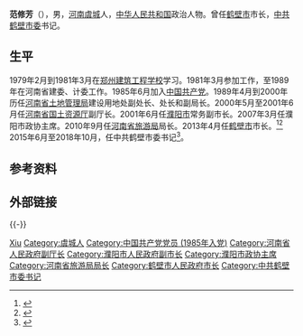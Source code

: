 '''范修芳'''（{{bd|1959年|7月||catIdx=F范}}），男，[[河南|河南]][[虞城|虞城]]人，[[中华人民共和国|中华人民共和国]]政治人物。曾任[[鹤壁市|鹤壁市]]市长，[[中共鹤壁市委|中共鹤壁市委]]书记。

== 生平 ==
1979年2月到1981年3月在[[郑州建筑工程学校|郑州建筑工程学校]]学习。1981年3月参加工作，至1989年在河南省建委、计委工作。1985年6月加入[[中国共产党|中国共产党]]。1989年4月到2000年历任[[河南省土地管理局|河南省土地管理局]]建设用地处副处长、处长和副局长。2000年5月至2001年6月任[[河南省国土资源厅|河南省国土资源厅]]副厅长。2001年6月任[[濮阳市|濮阳市]]常务副市长。2007年3月任濮阳市政协主席。2010年9月任[[河南省旅游局|河南省旅游局]]局长。2013年4月任[[鹤壁市|鹤壁市]]市长。<ref >{{cite web|url=http://leaders.people.com.cn/n/2013/0422/c58278-21234445.html | language= | title=范修芳当选为河南省鹤壁市市长（简历） |publisher=人民网 |date=2013年4月22日 |accessdate= }}</ref><ref>{{cite web |url=http://www.chinadaily.com.cn/hqcj/zxqxb/2013-04-16/content_8774606.html |language= |title=魏小东接替丁巍任鹤壁市委书记 范修芳任副书记(简历) |publisher=中国经济网鹤壁 |date=2013-04-16 |accessdate= |archive-url=https://web.archive.org/web/20150627020721/http://www.chinadaily.com.cn/hqcj/zxqxb/2013-04-16/content_8774606.html |archive-date=2015-06-27 |dead-url=yes }}</ref> 2015年6月至2018年10月，任中共鹤壁市委书记<ref>{{cite web|url=http://renshi.people.com.cn/n/2015/0624/c139617-27198416.html|title=范修芳任河南省鹤壁市委书记|accessdate=2015-06-24|publisher=中国共产党新闻网}}</ref>。

== 参考资料 ==
{{reflist}}

== 外部链接 ==
{{-}}
{{start box}}
{{s-ppo|cpc}}
{{s-before|[[魏小东|魏小东]]}}
{{s-title|[[中国共产党鹤壁市委员会|中国共产党鹤壁市委员会]]书记|2015年6月－2018年10月}}
{{s-after|[[马富国|马富国]]}}
{{s-gov|prc}}
{{s-before|[[魏小东|魏小东]]}}
{{s-title|[[鹤壁市人民政府|鹤壁市人民政府]]市长|2013年4月－2015年6月}}
{{s-after|[[唐远游|唐远游]]}}
{{end box}}

{{Authority control}}
{{DEFAULTSORT:Fan范}}
[[Category:范姓|Xiu]]
[[Category:虞城人|Category:虞城人]]
[[Category:中国共产党党员_(1985年入党)|Category:中国共产党党员 (1985年入党)]]
[[Category:河南省人民政府副厅长|Category:河南省人民政府副厅长]]
[[Category:濮阳市人民政府副市长|Category:濮阳市人民政府副市长]]
[[Category:濮阳市政协主席|Category:濮阳市政协主席]]
[[Category:河南省旅游局局长|Category:河南省旅游局局长]]
[[Category:鹤壁市人民政府市长|Category:鹤壁市人民政府市长]]
[[Category:中共鹤壁市委书记|Category:中共鹤壁市委书记]]